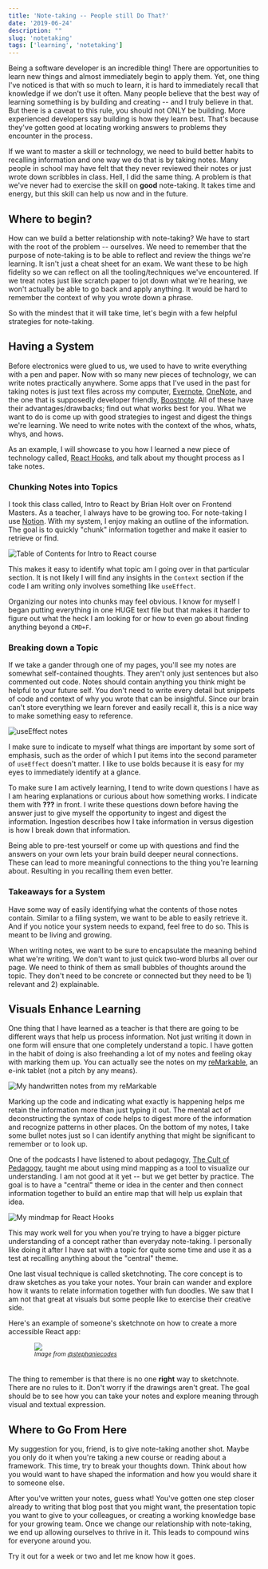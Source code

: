 ```yaml
---
title: 'Note-taking -- People still Do That?'
date: '2019-06-24'
description: ""
slug: 'notetaking'
tags: ['learning', 'notetaking']
---
```


Being a software developer is an incredible thing! There are opportunities to learn new things and almost immediately begin to apply them. Yet, one thing I've noticed is that with so much to learn, it is hard to immediately recall that knowledge if we don't use it often. Many people believe that the best way of learning something is by building and creating -- and I truly believe in that. But there is a caveat to this rule, you should not ONLY be building. More experienced developers say building is how they learn best. That's because they've gotten good at locating working answers to problems they encounter in the process.

If we want to master a skill or technology, we need to build better habits to recalling
information and one way we do that is by taking notes. Many people in school may have felt that they never reviewed their notes or just wrote down scribbles in class. Hell, I did the same thing. A problem is that we've never had to exercise the skill on **good** note-taking. It takes time and energy, but this skill can help us now and in the future.

## Where to begin?

How can we build a better relationship with note-taking? We have to start with
the root of the problem -- ourselves. We need to remember that the purpose of note-taking
is to be able to reflect and review the things we're learning. It isn't just a cheat sheet
for an exam. We want these to be high fidelity so we can reflect on all the tooling/techniques we've encountered. If we treat notes just like scratch paper to jot down what we're hearing, we won't actually be able to go back
and apply anything. It would be hard to remember the context of why you wrote down a phrase.

So with the mindest that it will take time, let's begin with a few helpful strategies for note-taking.

## Having a System

Before electronics were glued to us, we used to have to write everything with a
pen and paper. Now with so many new pieces of technology, we can write notes
practically anywhere. Some apps that I've used in the past for taking notes
is just text files across my computer, [Evernote][evernote], [OneNote][onenote], and
the one that is supposedly developer friendly, [Boostnote][boostnote].
All of these have their advantages/drawbacks; find out what works best for you.
What we want to do is come up with good strategies to ingest and digest the things
we're learning. We need to write notes with the context of the whos, whats,
whys, and hows.

As an example, I will showcase to you how I learned a new piece of technology called,
[React Hooks](react-hooks), and talk about my thought process as I take notes.

### Chunking Notes into Topics

I took this class called, Intro to React by Brian Holt over on Frontend Masters.
As a teacher, I always have to be growing too. For note-taking I use
[Notion][notion]. With my system, I enjoy making an outline of the information.
The goal is to quickly "chunk" information together and make it easier to retrieve
or find.

![Table of Contents for Intro to React course](./images/TOC.png)

This makes it easy to identify what topic am I going over in that particular section.
It is not likely I will find any insights in the `Context` section if the code
I am writing only involves something like `useEffect`.

Organizing our notes into chunks may feel obvious. I know for myself I began putting
everything in one HUGE text file but that makes it harder to figure out
what the heck I am looking for or how to even go about finding anything beyond
a `CMD+F`.

### Breaking down a Topic

If we take a gander through one of my pages, you'll see my notes are
somewhat self-contained thoughts. They aren't only just sentences but also
commented out code. Notes should contain anything you think might be helpful
to your future self. You don't need to write every detail but snippets of code
and context of why you wrote that can be insightful. Since our brain can't store
everything we learn forever and easily recall it, this is a nice way to make something easy to reference.

![useEffect notes](./images/useEffect-notes.png)

I make sure to indicate to myself what things are important by some sort of emphasis,
such as the order of which I put items into the second parameter of `useEffect` doesn't matter.
I like to use bolds because it is easy for my eyes to immediately identify at a glance.

To make sure I am actively learning, I tend to write down questions I have as I am hearing
explanations or curious about how something works. I indicate them with **???** in front.
I write these questions down before having the answer just to give myself
the opportunity to ingest and digest the information. Ingestion describes how I
take information in versus digestion is how I break down that information.

Being able to pre-test yourself or come up with questions and find the answers
on your own lets your brain build deeper neural connections. These can lead to more
meaningful connections to the thing you're learning about. Resulting in you recalling them even better.

### Takeaways for a System

Have some way of easily identifying what the contents of those notes contain.
Similar to a filing system, we want to be able to easily retrieve it. And if you notice
your system needs to expand, feel free to do so. This is meant to be living and growing.

When writing notes, we want to be sure to encapsulate the meaning behind what we're writing.
We don't want to just quick two-word blurbs all over our page. We need to think of them
as small bubbles of thoughts around the topic. They don't need to be concrete or connected
but they need to be 1) relevant and 2) explainable.

## Visuals Enhance Learning

One thing that I have learned as a teacher is that there are going to be different
ways that help us process information. Not just writing it down in one form will ensure
that one completely understand a topic. I have gotten in the habit of doing is
also freehanding a lot of my notes and feeling okay with marking them up. You can
actually see the notes on my [reMarkable][remarkable], an e-ink tablet
(not a pitch by any means).

![My handwritten notes from my reMarkable](./images/written-hooks.png)

Marking up the code and indicating what exactly is happening helps me retain the information
more than just typing it out. The mental act of deconstructing the syntax of code
helps to digest more of the information and recognize patterns in other places.
On the bottom of my notes, I take some bullet notes just so I can identify anything
that might be significant to remember or to look up.

One of the podcasts I have listened to about pedagogy, [The Cult of Pedagogy][cult-of-pedagogy],
taught me about using mind mapping as a tool to visualize our understanding.
I am not good at it yet -- but we get better by practice. The goal is to have a
"central" theme or idea in the center and then connect information
together to build an entire map that will help us explain that idea.

![My mindmap for React Hooks](./images/react-hooks-mindmap.png)

This may work well for you when you're trying to have a bigger picture understanding of a
concept rather than everyday note-taking. I personally like doing it after I have sat
with a topic for quite some time and use it as a test at recalling anything about the "central" theme.

One last visual technique is called sketchnoting. The core concept is to draw sketches
as you take your notes. Your brain can wander and explore how it wants to relate
information together with fun doodles. We saw that I am not that great at visuals but some people like to exercise their creative side.

Here's an example of someone's sketchnote on how to create a more accessible React app:

<figure style="margin: 0 auto;max-width: 400px;vertical-align: middle;display: block;padding-bottom: 20px;">
<a href="https://twitter.com/stephaniecodes/status/1017121412971225090"><img style="margin: 0" src="https://pbs.twimg.com/media/Dh2Kh3IX4AECgXj.jpg:small"/></a>
<figcaption><small><em>Image from <a href="https://twitter.com/stephaniecodes/status/1017121412971225090">@stephaniecodes</a></em></small></figcaption>
</figure>

The thing to remember is that there is no one **right** way to sketchnote. There
are no rules to it. Don't worry if the drawings aren't great. The goal
should be to see how you can take your notes and explore meaning through visual and textual
expression.

## Where to Go From Here

My suggestion for you, friend, is to give note-taking another shot. Maybe
you only do it when you're taking a new course or reading about a framework.
This time, try to break your thoughts down. Think about how you would want to
have shaped the information and how you would share it to someone else.

After you've written your notes, guess what! You've gotten one step closer already to
writing that blog post that you might want, the presentation topic you want to give
to your colleagues, or creating a working knowledge base for your growing team.
Once we change our relationship with note-taking, we end up allowing
ourselves to thrive in it. This leads to compound wins for everyone around you.

Try it out for a week or two and let me know how it goes.

[evernote]: https://evernote.com/
[onenote]: https://products.office.com/en-us/onenote/digital-note-taking-app
[boostnote]: https://boostnote.io/
[notion]: https://notion.so
[remarkable]: https://remarkable.com/
[cult-of-pedagogy]: https://www.cultofpedagogy.com/note-taking/
